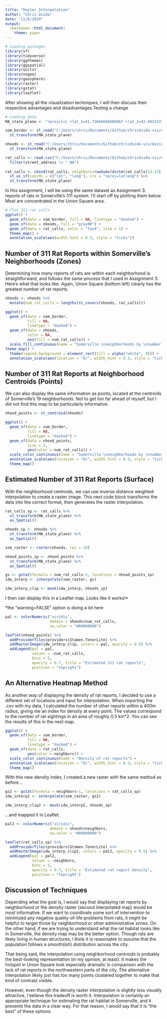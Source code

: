 ```yaml
---
title: "Raster Interpolation"
author: "Chris Dsida"
date: "11/6/2020"
output:
  rmarkdown::html_document:
    theme: paper
---
```


```r
# Loading packages
library(sf)
library(tidyverse)
library(ggthemes)
library(ggspatial)
library(units)
library(nngeo)
library(geosphere)
library(raster)
library(gstat)
library(leaflet)
```


After showing all the visualization techniques, I will then discuss their respective advantages and disadvantages.Testing a change


```r
# Loading data
MA_state_plane <- "+proj=lcc +lat_1=41.71666666666667 +lat_2=42.68333333333333 +lat_0=41 +lon_0=-71.5 +x_0=200000 +y_0=750000 +ellps=GRS80 +units=m +no_defs"

som_border <- st_read("C:/Users/chris/Documents/Github/chrisdsida-vis/Assignment-3-data/CityLimits/CityLimits.shp", quiet = TRUE) %>%
  st_transform(MA_state_plane)

nhoods <- st_read("C:/Users/chris/Documents/Github/chrisdsida-vis/Assignment-3-data/Neighborhoods/Neighborhoods.shp", quiet = TRUE) %>%
  st_transform(MA_state_plane)

rat_calls <- read.csv("C:/Users/chris/Documents/Github/chrisdsida-vis/Assignment-3-data/ratcalls.csv") %>%
  filter(street_address != " NA") 
  
rat_calls <- cbind(rat_calls, neighbors=rowSums(distm(rat_calls[13:12], fun=distGeo) <= 400)) %>%
  st_as_sf(coords = c("lat", "long"), crs = "+proj=latlong") %>%
  st_transform(MA_state_plane)
```


In this assignment, I will be using the same dataset as Assignment 3: reports of rats in Somerville's 311 system. I'll start off by plotting them below. Most are concentrated in the Union Square area.


```r
# Plot 311 rat calls
ggplot() +
  geom_sf(data = som_border, fill = NA, linetype = "dashed") +
  geom_sf(data = nhoods, fill = "gray90") +
  geom_sf(data = rat_calls, color = "tan4", size = 1) +
  theme_map() +
  annotation_scale(aes(width_hint = 0.3, style = "ticks"))
```


## Number of 311 Rat Reports within Somerville's Neighborhoods (Zones)


Determining how many reports of rats are within each neighborhood is straightforward, and follows the same process that I used in Assignment 3. Here's what that looks like. Again, Union Square (bottom left) clearly has the greatest number of rat reports.  


```r
nhoods <- nhoods %>%
  mutate(num_rat_calls = lengths(st_covers(nhoods, rat_calls)))

ggplot() +
  geom_sf(data = som_border, 
          fill = NA, 
          linetype = "dashed") +
  geom_sf(data = nhoods,
          color = NA, 
          aes(fill = num_rat_calls)) +
  scale_fill_continuous(name = "Somerville \nneighborhoods by \nnumber of 311 \nreports about rats") +
theme_map() +
  theme(legend.background = element_rect(fill = alpha("white", 0))) +
  annotation_scale(aes(location = "br", width_hint = 0.3, style = "ticks"))
```


## Number of 311 Rat Reports at Neighborhood Centroids (Points)


We can also display the same information as points, located at the centroids of Somerville's 19 neighborhoods. Not to get too far ahead of myself, but I did not find this map to be particularly informative. 


```r
nhood_points <- st_centroid(nhoods)

ggplot() +
  geom_sf(data = som_border, 
          fill = NA, 
          linetype = "dashed") +
  geom_sf(data = nhood_points,
          size = 3,
          aes(color = num_rat_calls)) +
  scale_color_continuous(name = "Somerville \nneighborhoods by \nnumber of 311 \nrat reports") +
  annotation_scale(aes(location = "br", width_hint = 0.3, style = "ticks")) +
  theme_map()
```


## Estimated Number of 311 Rat Reports (Surface)


With the neighborhood centroids, we can use inverse distance weighted interpolation to create a raster image. This next code block transforms the data into the correct format, then generates the raster interpolation.


```r
rat_calls_sp <- rat_calls %>%
  st_transform(MA_state_plane) %>%
  as_Spatial()

nhoods_sp <- nhoods %>%
  st_transform(MA_state_plane) %>%
  as_Spatial()

som_raster <- raster(nhoods, res = 10)

nhood_points_sp <- nhood_points %>%
  st_transform(MA_state_plane) %>%
  as_Spatial()

gs <- gstat(formula = num_rat_calls~1, locations = nhood_points_sp)
idw_interp <- interpolate(som_raster, gs)

idw_interp_clip <- mask(idw_interp, nhoods_sp)
```


I then can display this in a Leaflet map. Looks like it works!*


*the "warning=FALSE" option is doing a lot here


```r
pal <- colorNumeric("viridis", 
                    domain = nhoods$num_rat_calls,
                    na.color = "#00000000")

leaflet(nhood_points) %>%
  addProviderTiles(providers$Stamen.TonerLite) %>%
  addRasterImage(idw_interp_clip, colors = pal, opacity = 0.5) %>%
  addLegend(pal = pal,
            values = ~num_rat_calls,
            bins = 5,
            opacity = 0.7, title = "Estimated 311 rat reports",
            position = "topright")
```


## An Alternative Heatmap Method


As another way of displaying the density of rat reports, I decided to use a different set of locations and input for interpolation. When importing the .csv with my data, I calculated the number of other reports within a 400m radius, giving me an index for density at every point. The values correspond to the number of rat sightings in an area of roughly 0.5 km^2. You can see the results of this in the next map.


```r
ggplot() +
  geom_sf(data = som_border, 
          fill = NA, 
          linetype = "dashed") +
  geom_sf(data = rat_calls,
          aes(color = neighbors)) +
  scale_color_continuous(name = "Density of rat reports") +
  annotation_scale(aes(location = "br", width_hint = 0.3, style = "ticks")) +
  theme_map()
```


With this new density index, I created a new raster with the same method as before...


```r
gs2 <- gstat(formula = neighbors~1, locations = rat_calls_sp)
idw_interp2 <- interpolate(som_raster, gs2)

idw_interp_clip2 <- mask(idw_interp2, nhoods_sp)
```


...and mapped it in Leaflet.


```r
pal2 <- colorNumeric("viridis", 
                    domain = nhoods$neighbors,
                    na.color = "#00000000")

leaflet(rat_calls_sp) %>%
  addProviderTiles(providers$Stamen.TonerLite) %>%
  addRasterImage(idw_interp_clip2, colors = pal2, opacity = 0.5) %>%
  addLegend(pal = pal2,
            values = ~neighbors,
            bins = 5,
            opacity = 0.7, title = "Estimated rat report density",
            position = "topright")
```


## Discussion of Techniques


Depending what the goal is, I would say that displaying rat reports by neighborhood or the density raster (second interpolated map) would be most informative. If we want to coordinate some sort of intervention to minimized any negative quality-of-life problems from rats, it might be helpful to target those by neighborhood or other administrative zones. On the other hand, if we are trying to understand what the rat habitat looks like in Somerville, the density map may be the better option. Though rats are likely living in human structures, I think it is reasonable to assume that the population follows a smooth(ish) distribution across the city.


That being said, the interpolation using neighborhood centroids is probably the best-looking representation (in my opinion, at least). It makes the hotspot in Union Square look especially dramatic in comparison with the lack of rat reports in the northwestern parts of the city. The alternative interpolation likely just has too many points clustered together to make that kind of contrast visible. 


However, even though the density raster interpolation is slightly less visually attractive, I believe this tradeoff is worth it. Interpolation is certainly an appropriate technique for estimating the rat habitat in Somerville, and it presents the data in a clear way. For that reason, I would say that it is "the best" of these options.
